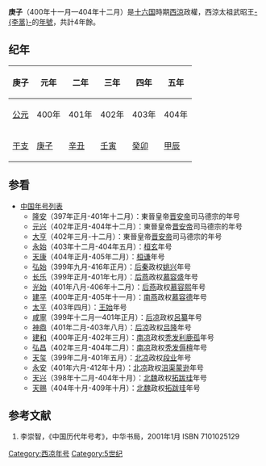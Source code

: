 {{Eranamebox|年号=庚子
|起讫时间= 400年十一月—404年十二月
|政权= 西涼
|帝王= 太祖武昭王李-{暠}-
|历时= 4年餘
|timeline= <timeline>
ImageSize  = width:200 height:50
PlotArea   = width:180 height:30 left:10 bottom:20
TimeAxis   = orientation:horizontal
DateFormat = yyyy
Period     = from:304 till:439
AlignBars  = early
ScaleMajor = increment:135 start:304
Colors =
  id:canvas value:rgb(1,1,0.85)
BackgroundColors = canvas:canvas
PlotData =
  width:15 color:black
  bar:era from:start till:end
  bar:era from:400 till:421 color:red
  bar:era from:400 till:417 color:green
  bar:era from:400 till:404 color:blue
</timeline>
|说明= <span style="color: blue">庚子</span>在'''十六國'''、<span style="color: red">西涼</span>和<span style="color: green">	李-{暠}-</span>时期的位置。 
}}

'''庚子'''（400年十一月—404年十二月）是[[十六国|十六国]]時期[[西涼|西涼]]政權，西涼太祖武昭王[[李暠|-{李暠}-]]的[[年號|年號]]，共計4年餘。

==纪年==

{| class="wikitable" 
!庚子!!元年!!二年!!三年!!四年!!五年
|-
![[公元|公元]]
|400年||401年||402年||403年||404年
|-
![[干支|干支]]
|[[庚子|庚子]]||[[辛丑|辛丑]]||[[壬寅|壬寅]]||[[癸卯|癸卯]]||[[甲辰|甲辰]]
|}

==参看==
*[[中国年号列表|中国年号列表]]
**[[隆安_(东晋)|隆安]]（397年正月-401年十二月）：東晉皇帝[[晋安帝|晋安帝]]司马德宗的年号
**[[元兴_(东晋)|元兴]]（402年正月-404年十二月）：東晉皇帝[[晋安帝|晋安帝]]司马德宗的年号
**[[大亨|大亨]]（402年三月-十二月）：東晉皇帝[[晋安帝|晋安帝]]司马德宗的年号
**[[永始_(桓玄)|永始]]（403年十二月-404年五月）：[[桓玄|桓玄]]年号
**[[天康_(桓谦)|天康]]（404年正月-405年二月）：[[桓谦|桓谦]]年号
**[[弘始|弘始]]（399年九月-416年正月）：[[后秦|后秦]]政权[[姚兴|姚兴]]年号
**[[長樂_(後燕)|长乐]]（399年正月-401年七月）：[[后燕|后燕]]政权[[慕容盛|慕容盛]]年号
**[[光始|光始]]（401年八月-406年十二月）：[[后燕|后燕]]政权[[慕容熙|慕容熙]]年号
**[[建平_(南燕)|建平]]（400年正月-405年十一月）：[[南燕_(十六國)|南燕]]政权[[慕容德|慕容德]]年号
**[[王始#年号|太平]]（403年四月）：[[王始|王始]]年号
**[[咸寧_(後涼)|咸寧]]（399年十二月—401年正月）：[[后凉|后凉]]政权[[呂纂|呂纂]]年号
**[[神鼎|神鼎]]（401年二月-403年八月）：[[后凉|后凉]]政权[[吕隆|吕隆]]年号
**[[建和_(南凉)|建和]]（400年正月-402年三月）：[[南凉|南凉]]政权[[秃发利鹿孤|秃发利鹿孤]]年号
**[[弘昌|弘昌]]（402年三月-404年二月）：[[南凉|南凉]]政权[[秃发傉檀|秃发傉檀]]年号
**[[天玺_(北凉)|天玺]]（399年二月-401年五月）：[[北凉|北凉]]政权[[段业|段业]]年号
**[[永安_(北凉)|永安]]（401年六月-412年十月）：[[北凉|北凉]]政权[[沮渠蒙逊|沮渠蒙逊]]年号
**[[天兴_(北魏)|天兴]]（398年十二月-404年十月）：[[北魏|北魏]]政权[[魏道武帝|拓跋珪]]年号
**[[天赐_(北魏)|天赐]]（404年十月-409年十月）：[[北魏|北魏]]政权[[魏道武帝|拓跋珪]]年号

==参考文献==
# 李崇智，《中国历代年号考》，中华书局，2001年1月 ISBN 7101025129

{{年号|無|[[中国年号列表|西涼年号]]|[[建初_(西凉)|建初]]}}
{{晉十六國年號}}
[[Category:西凉年号|Category:西凉年号]]
[[Category:5世纪|Category:5世纪]]